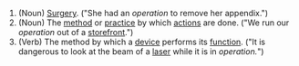 # (Noun) [[Surgery]].  ("She had an ''operation'' to remove her appendix.")
# (Noun) The [[method]] or [[practice]] by which [[actions]] are done.  ("We run our ''operation'' out of a [[storefront]].")
# (Verb) The method by which a [[device]] performs its [[function]].  ("It is dangerous to look at the beam of a [[laser]] while it is in ''operation.''")